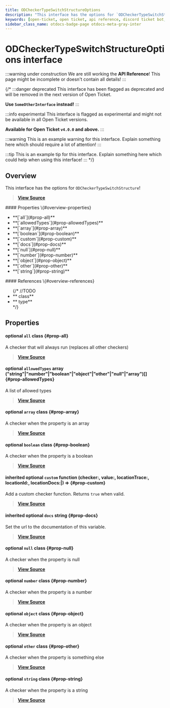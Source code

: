```yaml
---
title: ODCheckerTypeSwitchStructureOptions
description: "This interface has the options for `ODCheckerTypeSwitchStructure`!"
keywords: [open-ticket, open ticket, api reference, discord ticket bot, interface]
sidebar_class_name: otdocs-badge-page otdocs-meta-gray-inter
---
```

<head>
    <link rel="apple-touch-icon" href="/img/logo_vertical.png"/>
</head>

# ODCheckerTypeSwitchStructureOptions <M color="gray">interface</M>

:::warning under construction
We are still working the **API Reference**! This page might be incomplete or doesn't contain all details!
:::

{/*
:::danger deprecated
This interface has been flagged as deprecated and will be removed in the next version of Open Ticket.

**Use `SomeOtherInterface` instead!**
:::

:::info experimental
This interface is flagged as experimental and might not be available in all Open Ticket versions.

**Available for Open Ticket `v4.0.0` and above.**
:::

:::warning
This is an example warning for this interface. Explain something here which should require a lot of attention!
:::

:::tip
This is an example tip for this interface. Explain something here which could help when using this interface!
:::
*/}

## Overview
This interface has the options for `ODCheckerTypeSwitchStructure`!

> [**View Source**](https://otgithub.dj-dj.be/tree/main/src/core/api/modules/checker.ts#L851)

<FlexHorizontal>
<div style={{width:"50%"}}>
    #### Properties \{#overview-properties}
    <ul>
        <li>**[`all`](#prop-all)**</li>
        <li>**[`allowedTypes`](#prop-allowedTypes)**</li>
        <li>**[`array`](#prop-array)**</li>
        <li>**[`boolean`](#prop-boolean)**</li>
        <li>**[`custom`](#prop-custom)**</li>
        <li>**[`docs`](#prop-docs)**</li>
        <li>**[`null`](#prop-null)**</li>
        <li>**[`number`](#prop-number)**</li>
        <li>**[`object`](#prop-object)**</li>
        <li>**[`other`](#prop-other)**</li>
        <li>**[`string`](#prop-string)**</li>
    </ul>
</div>
<div style={{width:"50%"}}>
    #### References \{#overview-references}
    <ul>
        {/*
        //TODO
        <li>**<code><ApiUrl url="class:ODId" label="api.ODId"/></code> <M color="purple">class</M>**</li>
        <li>**<code><ApiUrl url="type:ODExampleType" label="api.ODExampleType"/></code> <M color="brown">type</M>**</li>
        */}
    </ul>
</div>
</FlexHorizontal>

## Properties
<Divider></Divider>
#### <C color="purple">optional</C> `all` <M color="purple">class</M> <ApiBlock><ApiUrl url="class:ODCheckerStructure" label="api.ODCheckerStructure"/></ApiBlock> \{#prop-all}
A checker that will always run (replaces all other checkers)

> [**View Source**](https://otgithub.dj-dj.be/tree/main/src/core/api/modules/checker.ts#L853)

<Divider></Divider>
#### <C color="pink">optional</C> `allowedTypes` <M color="pink">array</M> <ApiBlock>("string"|"number"|"boolean"|"object"|"other"|"null"|"array")[]</ApiBlock> \{#prop-allowedTypes}
A list of allowed types

> [**View Source**](https://otgithub.dj-dj.be/tree/main/src/core/api/modules/checker.ts#L869)

<Divider></Divider>
#### <C color="purple">optional</C> `array` <M color="purple">class</M> <ApiBlock><ApiUrl url="class:ODCheckerStructure" label="api.ODCheckerStructure"/></ApiBlock> \{#prop-array}
A checker when the property is an array

> [**View Source**](https://otgithub.dj-dj.be/tree/main/src/core/api/modules/checker.ts#L863)

<Divider></Divider>
#### <C color="purple">optional</C> `boolean` <M color="purple">class</M> <ApiBlock><ApiUrl url="class:ODCheckerBooleanStructure" label="api.ODCheckerBooleanStructure"/></ApiBlock> \{#prop-boolean}
A checker when the property is a boolean

> [**View Source**](https://otgithub.dj-dj.be/tree/main/src/core/api/modules/checker.ts#L859)

<Divider></Divider>
#### <C color="orange">inherited</C> <C color="orange">optional</C> `custom` <M color="orange">function</M> <ApiBlock>(checker:<ApiUrl url="class:ODChecker" label="api.ODChecker"/>, value:<ApiUrl url="type:ODValidJsonType" label="api.ODValidJsonType"/>, locationTrace:<ApiUrl url="type:ODCheckerLocationTrace" label="api.ODCheckerLocationTrace"/>, locationId:<ApiUrl url="class:ODId" label="api.ODId"/>, locationDocs:<ApiUrl url="js:null" label="null"/>|<ApiUrl url="js:string" label="string"/>) => <ApiUrl url="js:boolean" label="boolean"/></ApiBlock> \{#prop-custom}
Add a custom checker function. Returns `true` when valid.

> [**View Source**](https://otgithub.dj-dj.be/tree/main/src/core/api/modules/checker.ts#L387)

<Divider></Divider>
#### <C color="blue">inherited</C> <C color="blue">optional</C> `docs` <M color="blue">string</M> <ApiBlock><ApiUrl url="js:string" label="string"/></ApiBlock> \{#prop-docs}
Set the url to the documentation of this variable.

> [**View Source**](https://otgithub.dj-dj.be/tree/main/src/core/api/modules/checker.ts#L389)

<Divider></Divider>
#### <C color="purple">optional</C> `null` <M color="purple">class</M> <ApiBlock><ApiUrl url="class:ODCheckerStructure" label="api.ODCheckerStructure"/></ApiBlock> \{#prop-null}
A checker when the property is null

> [**View Source**](https://otgithub.dj-dj.be/tree/main/src/core/api/modules/checker.ts#L861)

<Divider></Divider>
#### <C color="purple">optional</C> `number` <M color="purple">class</M> <ApiBlock><ApiUrl url="class:ODCheckerNumberStructure" label="api.ODCheckerNumberStructure"/></ApiBlock> \{#prop-number}
A checker when the property is a number

> [**View Source**](https://otgithub.dj-dj.be/tree/main/src/core/api/modules/checker.ts#L857)

<Divider></Divider>
#### <C color="purple">optional</C> `object` <M color="purple">class</M> <ApiBlock><ApiUrl url="class:ODCheckerObjectStructure" label="api.ODCheckerObjectStructure"/></ApiBlock> \{#prop-object}
A checker when the property is an object

> [**View Source**](https://otgithub.dj-dj.be/tree/main/src/core/api/modules/checker.ts#L865)

<Divider></Divider>
#### <C color="purple">optional</C> `other` <M color="purple">class</M> <ApiBlock><ApiUrl url="class:ODCheckerStructure" label="api.ODCheckerStructure"/></ApiBlock> \{#prop-other}
A checker when the property is something else

> [**View Source**](https://otgithub.dj-dj.be/tree/main/src/core/api/modules/checker.ts#L867)

<Divider></Divider>
#### <C color="purple">optional</C> `string` <M color="purple">class</M> <ApiBlock><ApiUrl url="class:ODCheckerStringStructure" label="api.ODCheckerStringStructure"/></ApiBlock> \{#prop-string}
A checker when the property is a string

> [**View Source**](https://otgithub.dj-dj.be/tree/main/src/core/api/modules/checker.ts#L855)

<Divider></Divider>
